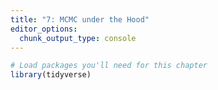 ```yaml
---
title: "7: MCMC under the Hood"
editor_options: 
  chunk_output_type: console
---
```


```r

# Load packages you'll need for this chapter
library(tidyverse)

```

